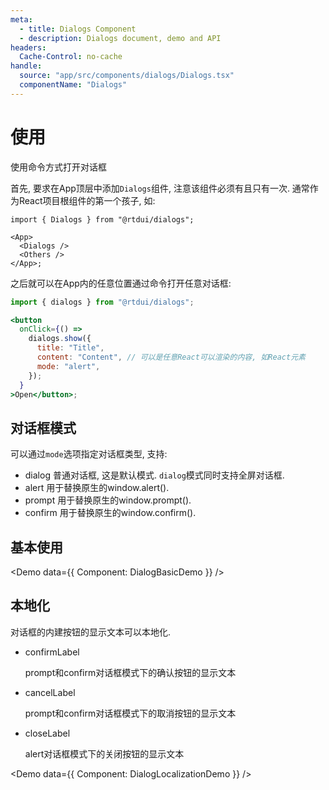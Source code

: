 ```yaml
---
meta:
  - title: Dialogs Component
  - description: Dialogs document, demo and API
headers:
  Cache-Control: no-cache
handle:
  source: "app/src/components/dialogs/Dialogs.tsx"
  componentName: "Dialogs"
---
```



# 使用

使用命令方式打开对话框

首先, 要求在App顶层中添加`Dialogs`组件, 注意该组件必须有且只有一次. 通常作为React项目根组件的第一个孩子, 如:

```tsx
import { Dialogs } from "@rtdui/dialogs";

<App>
  <Dialogs />
  <Others />
</App>;
```

之后就可以在App内的任意位置通过命令打开任意对话框:

```jsx
import { dialogs } from "@rtdui/dialogs";

<button
  onClick={() =>
    dialogs.show({
      title: "Title",
      content: "Content", // 可以是任意React可以渲染的内容, 如React元素
      mode: "alert",
    });
  }
>Open</button>;
```

## 对话框模式

可以通过`mode`选项指定对话框类型, 支持:

- dialog 普通对话框, 这是默认模式. `dialog`模式同时支持全屏对话框.
- alert 用于替换原生的window.alert().
- prompt 用于替换原生的window.prompt().
- confirm 用于替换原生的window.confirm().

## 基本使用

<Demo data={{ Component: DialogBasicDemo }} />

## 本地化

对话框的内建按钮的显示文本可以本地化.

- confirmLabel

  prompt和confirm对话框模式下的确认按钮的显示文本

- cancelLabel

  prompt和confirm对话框模式下的取消按钮的显示文本

- closeLabel

  alert对话框模式下的关闭按钮的显示文本

<Demo data={{ Component: DialogLocalizationDemo }} />
